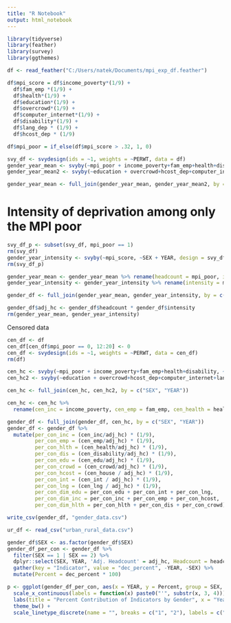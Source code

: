 ```yaml
---
title: "R Notebook"
output: html_notebook
---
```


```r
library(tidyverse)
library(feather)
library(survey)
library(ggthemes)
```

```r
df <- read_feather("C:/Users/natek/Documents/mpi_exp_df.feather")
```

```r
df$mpi_score = df$income_poverty*(1/9) + 
  df$fam_emp *(1/9) + 
  df$health*(1/9) + 
  df$education*(1/9) +
  df$overcrowd*(1/9) +
  df$computer_internet*(1/9) + 
  df$disability*(1/9) +
  df$lang_dep * (1/9) +
  df$hcost_dep * (1/9)

df$mpi_poor = if_else(df$mpi_score > .32, 1, 0)
```

```r
svy_df <- svydesign(ids = ~1, weights = ~PERWT, data = df)
gender_year_mean <- svyby(~mpi_poor + income_poverty+fam_emp+health+disability, ~SEX + YEAR, design = svy_df, svymean)
gender_year_mean2 <- svyby(~education + overcrowd+hcost_dep+computer_internet+lang_dep, ~SEX + YEAR, design = svy_df, svymean)

gender_year_mean <- full_join(gender_year_mean, gender_year_mean2, by = c("SEX", "YEAR"))

```

# Intensity of deprivation among only the MPI poor
```r
svy_df_p <- subset(svy_df, mpi_poor == 1)
rm(svy_df)
gender_year_intensity <- svyby(~mpi_score, ~SEX + YEAR, design = svy_df_p, svymean)
rm(svy_df_p)
```

```r
gender_year_mean <- gender_year_mean %>% rename(headcount = mpi_poor, inc_inc = income_poverty, inc_emp = fam_emp, inc_health = health, inc_dis = disability, inc_edu = education, inc_crowd = overcrowd, inc_house = hcost_dep, inc_int = computer_internet, inc_lng = lang_dep, se_headcount = se.mpi_poor, se_inc_inc = se.income_poverty, se_inc_emp = se.fam_emp, se_inc_health = se.health, se_inc_dis = se.disability, se_inc_edu = se.education, se_inc_crowd = se.overcrowd, se_inc_house = se.hcost_dep, se_inc_int = se.computer_internet, se_inc_lng = se.lang_dep)
gender_year_intensity <- gender_year_intensity %>% rename(intensity = mpi_score, int_se = se)

gender_df <- full_join(gender_year_mean, gender_year_intensity, by = c("SEX", "YEAR"))

gender_df$adj_hc <- gender_df$headcount * gender_df$intensity
rm(gender_year_mean, gender_year_intensity)
```

Censored data
```r
cen_df <- df
cen_df[cen_df$mpi_poor == 0, 12:20] <- 0
cen_df <- svydesign(ids = ~1, weights = ~PERWT, data = cen_df)
rm(df)
```

```r
cen_hc <- svyby(~mpi_poor + income_poverty+fam_emp+health+disability, ~SEX + YEAR, design = cen_df, svymean)
cen_hc2 <- svyby(~education + overcrowd+hcost_dep+computer_internet+lang_dep, ~SEX + YEAR, design = cen_df, svymean)

cen_hc <- full_join(cen_hc, cen_hc2, by = c("SEX", "YEAR"))
```

```r
cen_hc <- cen_hc %>%
  rename(cen_inc = income_poverty, cen_emp = fam_emp, cen_health = health, cen_disability = disability, cen_edu = education, cen_crowd = overcrowd, cen_house = hcost_dep, cen_int = computer_internet, cen_lng = lang_dep, se_cen_inc = se.income_poverty, se_cen_emp = se.fam_emp, se_cen_health = se.health, se_cen_disability = se.disability, se_cen_edu = se.education, se_cen_crowd = se.overcrowd, se_cen_house = se.hcost_dep, se_cen_int = se.computer_internet, se_cen_lng = se.lang_dep)
```


```r
gender_df <- full_join(gender_df, cen_hc, by = c("SEX", "YEAR"))
gender_df <- gender_df %>%
  mutate(per_con_inc = (cen_inc/adj_hc) * (1/9),
         per_con_emp = (cen_emp/adj_hc) * (1/9),
         per_con_hlth = (cen_health/adj_hc) * (1/9),
         per_con_dis = (cen_disability/adj_hc) * (1/9),
         per_con_edu = (cen_edu/adj_hc) * (1/9),
         per_con_crowd = (cen_crowd/adj_hc) * (1/9),
         per_con_hcost = (cen_house / adj_hc) * (1/9),
         per_con_int = (cen_int / adj_hc) * (1/9),
         per_con_lng = (cen_lng / adj_hc) * (1/9), 
         per_con_dim_edu = per_con_edu + per_con_int + per_con_lng,
         per_con_dim_inc = per_con_inc + per_con_emp + per_con_hcost,
         per_con_dim_hlth = per_con_hlth + per_con_dis + per_con_crowd)
```

```r
write_csv(gender_df, "gender_data.csv")
```

```r
ur_df <- read_csv("urban_rural_data.csv")
```


```r
gender_df$SEX <- as.factor(gender_df$SEX)
gender_df_per_con <- gender_df %>%
  filter(SEX == 1 | SEX == 2) %>%
  dplyr::select(SEX, YEAR, 'Adj. Headcount' = adj_hc, Headcount = headcount, Intensity = intensity, Income = per_con_inc, Employment = per_con_emp, Health = per_con_hlth, Disability = per_con_dis, Education = per_con_edu, Overcrowding = per_con_crowd, 'Housing Cost' = per_con_hcost, Internet = per_con_int, Language = per_con_lng) %>%
  gather(key = "Indicator", value = "dec_percent", -YEAR, -SEX) %>%
  mutate(Percent = dec_percent * 100)
```

```r
p <- ggplot(gender_df_per_con, aes(x = YEAR, y = Percent, group = SEX, linetype = SEX)) + geom_line() + facet_wrap(~Indicator) + 
  scale_x_continuous(labels = function(x) paste0("'", substr(x, 3, 4))) +
  labs(title = "Percent Contribution of Indicators by Gender", x = "Year", y = "Percent") + 
  theme_bw() + 
  scale_linetype_discrete(name = "", breaks = c("1", "2"), labels = c("Male", "Female"))
```
